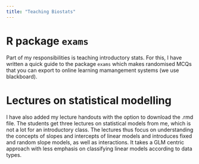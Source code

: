 ```yaml
---
title: "Teaching Biostats"
---
```


# R package `exams`

Part of my responsibilities is teaching introductory stats. For this, I have written a quick guide to the package `exams` which makes randomised MCQs that you can export to online learning mamangement systems (we use blackboard). 

# Lectures on statistical modelling

I have also added my lecture handouts with the option to download the .rmd file. The students get three lectures on statistical models from me, which is not a lot for an introductory class. The lectures thus focus on understanding the concepts of slopes and intercepts of linear models and introduces fixed and random slope models, as well as interactions. It takes a GLM centric approach with less emphasis on classifying linear models according to data types.
